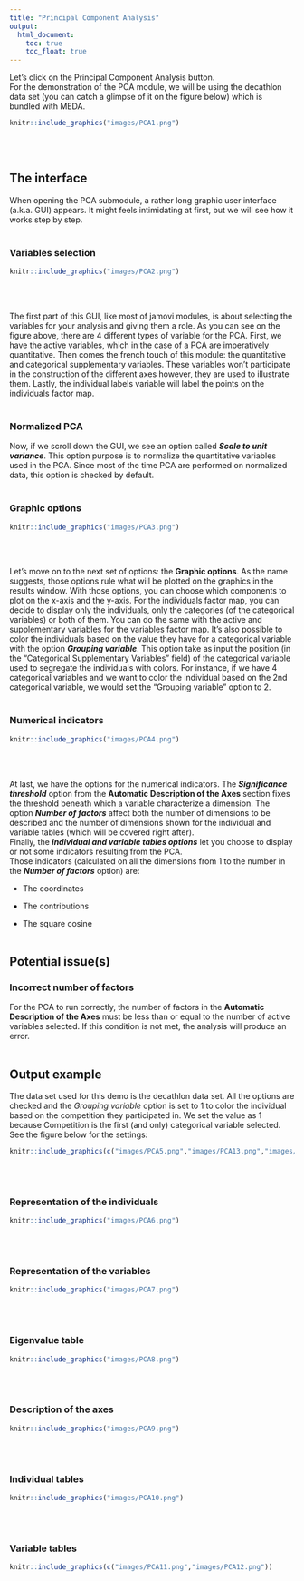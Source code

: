 ```yaml
---
title: "Principal Component Analysis"
output:
  html_document:
    toc: true
    toc_float: true
---
```


Let's click on the Principal Component Analysis button.\
For the demonstration of the PCA module, we will be using the decathlon data set (you can catch a glimpse of it on the figure below) which is bundled with MEDA.

```r
knitr::include_graphics("images/PCA1.png")
```
<br><br />

## **The interface**

When opening the PCA submodule, a rather long graphic user interface (a.k.a. GUI) appears.  It might feels intimidating at first, but we will see how it works step by step.
<br><br />

### Variables selection
```r
knitr::include_graphics("images/PCA2.png")
```
<br><br />

The first part of this GUI, like most of jamovi modules, is about selecting the variables for your analysis and giving them a role. As you can see on the figure above, there are 4 different types of variable for the PCA. First, we have the active variables, which in the case of a PCA are imperatively quantitative. Then comes the french touch of this module: the quantitative and categorical supplementary variables. These variables won't participate in the construction of the different axes however, they are used to illustrate them. Lastly, the individual labels variable will label the points on the individuals factor map.
<br><br />

### Normalized PCA
Now, if we scroll down the GUI, we see an option called __*Scale to unit variance*__. This option purpose is to normalize the quantitative variables used in the PCA. Since most of the time PCA are performed on normalized data, this option is checked by default.
<br><br />

### Graphic options
```r
knitr::include_graphics("images/PCA3.png")
```
<br><br />

Let's move on to the next set of options: the __Graphic options__. As the name suggests, those options rule what will be plotted on the graphics in the results window. With those options, you can choose which components to plot on the x-axis and the y-axis. For the individuals factor map, you can decide to display only the individuals, only the categories (of the categorical variables) or both of them. You can do the same with the active and supplementary variables for the variables factor map. It's also possible to color the individuals based on the value they have for a categorical variable with the option __*Grouping variable*__. This option take as input the position (in the "Categorical Supplementary Variables" field) of the categorical variable used to segregate the individuals with colors. For instance, if we have 4 categorical variables and we want to color the individual based on the 2nd categorical variable, we would set the "Grouping variable" option to 2.
<br><br />

### Numerical indicators
```r
knitr::include_graphics("images/PCA4.png")
```
<br><br />

At last, we have the options for the numerical indicators. The __*Significance threshold*__ option from the __Automatic Description of the Axes__ section fixes the threshold beneath which a variable characterize a dimension. The option __*Number of factors*__ affect both the number of dimensions to be described and the number of dimensions shown for the individual and variable tables (which will be covered right after).\
Finally, the __*individual and variable tables options*__ let you choose to display or not some indicators resulting from the PCA.\
Those indicators (calculated on all the dimensions from 1 to the number in the __*Number of factors*__ option) are:

* The coordinates

* The contributions

* The square cosine
<br><br />

## **Potential issue(s)**

### Incorrect number of factors

For the PCA to run correctly, the number of factors in the **Automatic Description of the Axes** must be less than or equal to the number of active variables selected. If this condition is not met, the analysis will produce an error.
<br><br />

## **Output example**

The data set used for this demo is the decathlon data set. All the options are checked and the *Grouping variable* option is set to 1 to color the individual based on the competition they participated in. We set the value as 1 because Competition is the first (and only) categorical variable selected.
See the figure below for the settings:
```r
knitr::include_graphics(c("images/PCA5.png","images/PCA13.png","images/PCA14.png"))
```
<br><br />

### Representation of the individuals
```r
knitr::include_graphics("images/PCA6.png")
```
<br><br />

### Representation of the variables
```r
knitr::include_graphics("images/PCA7.png")
```
<br><br />

### Eigenvalue table
```r
knitr::include_graphics("images/PCA8.png")
```
<br><br />

### Description of the axes
```r
knitr::include_graphics("images/PCA9.png")
```
<br><br />

### Individual tables
```r
knitr::include_graphics("images/PCA10.png")
```
<br><br />

### Variable tables
```r
knitr::include_graphics(c("images/PCA11.png","images/PCA12.png"))
```
<br><br />